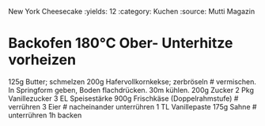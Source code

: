 New York Cheesecake
:yields: 12
:category: Kuchen
:source: Mutti Magazin

# Backofen 180°C Ober- Unterhitze vorheizen
125g Butter; schmelzen
200g Hafervollkornkekse; zerbröseln
# vermischen. In Springform geben, Boden flachdrücken. 30m kühlen.
200g Zucker
2 Pkg Vanillezucker
3 EL Speisestärke
900g Frischkäse (Doppelrahmstufe)
# verrühren
3 Eier
# nacheinander unterrühren
1 TL Vanillepaste
175g Sahne
# unterrühren
  1h backen
